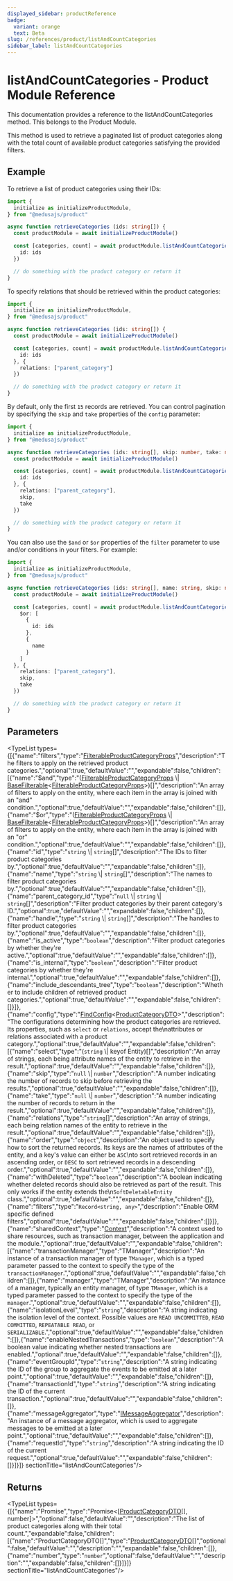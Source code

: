 ```yaml
---
displayed_sidebar: productReference
badge:
  variant: orange
  text: Beta
slug: /references/product/listAndCountCategories
sidebar_label: listAndCountCategories
---
```



# listAndCountCategories - Product Module Reference

This documentation provides a reference to the listAndCountCategories method. This belongs to the Product Module.

This method is used to retrieve a paginated list of product categories along with the total count of available product categories satisfying the provided filters.

## Example

To retrieve a list of product categories using their IDs:

```ts
import {
  initialize as initializeProductModule,
} from "@medusajs/product"

async function retrieveCategories (ids: string[]) {
  const productModule = await initializeProductModule()

  const [categories, count] = await productModule.listAndCountCategories({
    id: ids
  })

  // do something with the product category or return it
}
```

To specify relations that should be retrieved within the product categories:

```ts
import {
  initialize as initializeProductModule,
} from "@medusajs/product"

async function retrieveCategories (ids: string[]) {
  const productModule = await initializeProductModule()

  const [categories, count] = await productModule.listAndCountCategories({
    id: ids
  }, {
    relations: ["parent_category"]
  })

  // do something with the product category or return it
}
```

By default, only the first `15` records are retrieved. You can control pagination by specifying the `skip` and `take` properties of the `config` parameter:

```ts
import {
  initialize as initializeProductModule,
} from "@medusajs/product"

async function retrieveCategories (ids: string[], skip: number, take: number) {
  const productModule = await initializeProductModule()

  const [categories, count] = await productModule.listAndCountCategories({
    id: ids
  }, {
    relations: ["parent_category"],
    skip,
    take
  })

  // do something with the product category or return it
}
```

You can also use the `$and` or `$or` properties of the `filter` parameter to use and/or conditions in your filters. For example:

```ts
import {
  initialize as initializeProductModule,
} from "@medusajs/product"

async function retrieveCategories (ids: string[], name: string, skip: number, take: number) {
  const productModule = await initializeProductModule()

  const [categories, count] = await productModule.listAndCountCategories({
    $or: [
      {
        id: ids
      },
      {
        name
      }
    ]
  }, {
    relations: ["parent_category"],
    skip,
    take
  })

  // do something with the product category or return it
}
```

## Parameters

<TypeList types={[{"name":"filters","type":"[FilterableProductCategoryProps](../../interfaces/product.FilterableProductCategoryProps.mdx)","description":"The filters to apply on the retrieved product categories.","optional":true,"defaultValue":"","expandable":false,"children":[{"name":"$and","type":"([FilterableProductCategoryProps](../../interfaces/product.FilterableProductCategoryProps.mdx) \\| [BaseFilterable](../../interfaces/product.BaseFilterable.mdx)&#60;[FilterableProductCategoryProps](../../interfaces/product.FilterableProductCategoryProps.mdx)&#62;)[]","description":"An array of filters to apply on the entity, where each item in the array is joined with an \"and\" condition.","optional":true,"defaultValue":"","expandable":false,"children":[]},{"name":"$or","type":"([FilterableProductCategoryProps](../../interfaces/product.FilterableProductCategoryProps.mdx) \\| [BaseFilterable](../../interfaces/product.BaseFilterable.mdx)&#60;[FilterableProductCategoryProps](../../interfaces/product.FilterableProductCategoryProps.mdx)&#62;)[]","description":"An array of filters to apply on the entity, where each item in the array is joined with an \"or\" condition.","optional":true,"defaultValue":"","expandable":false,"children":[]},{"name":"id","type":"`string` \\| `string`[]","description":"The IDs to filter product categories by.","optional":true,"defaultValue":"","expandable":false,"children":[]},{"name":"name","type":"`string` \\| `string`[]","description":"The names to filter product categories by.","optional":true,"defaultValue":"","expandable":false,"children":[]},{"name":"parent_category_id","type":"`null` \\| `string` \\| `string`[]","description":"Filter product categories by their parent category's ID.","optional":true,"defaultValue":"","expandable":false,"children":[]},{"name":"handle","type":"`string` \\| `string`[]","description":"The handles to filter product categories by.","optional":true,"defaultValue":"","expandable":false,"children":[]},{"name":"is_active","type":"`boolean`","description":"Filter product categories by whether they're active.","optional":true,"defaultValue":"","expandable":false,"children":[]},{"name":"is_internal","type":"`boolean`","description":"Filter product categories by whether they're internal.","optional":true,"defaultValue":"","expandable":false,"children":[]},{"name":"include_descendants_tree","type":"`boolean`","description":"Whether to include children of retrieved product categories.","optional":true,"defaultValue":"","expandable":false,"children":[]}]},{"name":"config","type":"[FindConfig](../../interfaces/product.FindConfig.mdx)&#60;[ProductCategoryDTO](../../interfaces/product.ProductCategoryDTO.mdx)&#62;","description":"The configurations determining how the product categories are retrieved. Its properties, such as `select` or `relations`, accept the\nattributes or relations associated with a product category.","optional":true,"defaultValue":"","expandable":false,"children":[{"name":"select","type":"(`string` \\| keyof Entity)[]","description":"An array of strings, each being attribute names of the entity to retrieve in the result.","optional":true,"defaultValue":"","expandable":false,"children":[]},{"name":"skip","type":"`null` \\| `number`","description":"A number indicating the number of records to skip before retrieving the results.","optional":true,"defaultValue":"","expandable":false,"children":[]},{"name":"take","type":"`null` \\| `number`","description":"A number indicating the number of records to return in the result.","optional":true,"defaultValue":"","expandable":false,"children":[]},{"name":"relations","type":"`string`[]","description":"An array of strings, each being relation names of the entity to retrieve in the result.","optional":true,"defaultValue":"","expandable":false,"children":[]},{"name":"order","type":"`object`","description":"An object used to specify how to sort the returned records. Its keys are the names of attributes of the entity, and a key's value can either be `ASC`\nto sort retrieved records in an ascending order, or `DESC` to sort retrieved records in a descending order.","optional":true,"defaultValue":"","expandable":false,"children":[]},{"name":"withDeleted","type":"`boolean`","description":"A boolean indicating whether deleted records should also be retrieved as part of the result. This only works if the entity extends the\n`SoftDeletableEntity` class.","optional":true,"defaultValue":"","expandable":false,"children":[]},{"name":"filters","type":"`Record<string, any>`","description":"Enable ORM specific defined filters","optional":true,"defaultValue":"","expandable":false,"children":[]}]},{"name":"sharedContext","type":"[Context](../../interfaces/product.Context.mdx)","description":"A context used to share resources, such as transaction manager, between the application and the module.","optional":true,"defaultValue":"","expandable":false,"children":[{"name":"transactionManager","type":"TManager","description":"An instance of a transaction manager of type `TManager`, which is a typed parameter passed to the context to specify the type of the `transactionManager`.","optional":true,"defaultValue":"","expandable":false,"children":[]},{"name":"manager","type":"TManager","description":"An instance of a manager, typically an entity manager, of type `TManager`, which is a typed parameter passed to the context to specify the type of the `manager`.","optional":true,"defaultValue":"","expandable":false,"children":[]},{"name":"isolationLevel","type":"`string`","description":"A string indicating the isolation level of the context. Possible values are `READ UNCOMMITTED`, `READ COMMITTED`, `REPEATABLE READ`, or `SERIALIZABLE`.","optional":true,"defaultValue":"","expandable":false,"children":[]},{"name":"enableNestedTransactions","type":"`boolean`","description":"A boolean value indicating whether nested transactions are enabled.","optional":true,"defaultValue":"","expandable":false,"children":[]},{"name":"eventGroupId","type":"`string`","description":"A string indicating the ID of the group to aggregate the events to be emitted at a later point.","optional":true,"defaultValue":"","expandable":false,"children":[]},{"name":"transactionId","type":"`string`","description":"A string indicating the ID of the current transaction.","optional":true,"defaultValue":"","expandable":false,"children":[]},{"name":"messageAggregator","type":"[IMessageAggregator](../../interfaces/product.IMessageAggregator.mdx)","description":"An instance of a message aggregator, which is used to aggregate messages to be emitted at a later point.","optional":true,"defaultValue":"","expandable":false,"children":[]},{"name":"requestId","type":"`string`","description":"A string indicating the ID of the current request.","optional":true,"defaultValue":"","expandable":false,"children":[]}]}]}  sectionTitle="listAndCountCategories"/>

## Returns

<TypeList types={[{"name":"Promise","type":"Promise&#60;[[ProductCategoryDTO](../../interfaces/product.ProductCategoryDTO.mdx)[], number]&#62;","optional":false,"defaultValue":"","description":"The list of product categories along with their total count.","expandable":false,"children":[{"name":"ProductCategoryDTO[]","type":"[ProductCategoryDTO](../../interfaces/product.ProductCategoryDTO.mdx)[]","optional":false,"defaultValue":"","description":"","expandable":false,"children":[]},{"name":"number","type":"`number`","optional":false,"defaultValue":"","description":"","expandable":false,"children":[]}]}]}  sectionTitle="listAndCountCategories"/>
